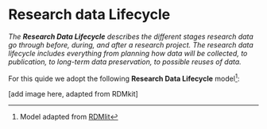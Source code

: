 # Research data Lifecycle {.unnumbered}

::: {.callout-note icon=false appearance="simple"}

*The **Research Data Lifecycle** describes the different stages research data go through before, during, and after a research project. The research data lifecycle includes everything from planning how data will be collected, to publication, to long-term data preservation, to possible reuses of data.* 

:::

For this quide we adopt the following **Research Data Lifecycle** model[^1]:

[add image here, adapted from RDMkit]

[^1]: Model adapted from [RDMlit](https://rdmkit.elixir-europe.org/data_life_cycle){target="_blank"}